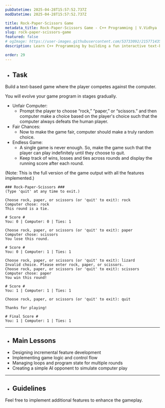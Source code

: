 ```yaml
---
pubDatetime: 2025-04-28T15:57:52.737Z
modDatetime: 2025-04-28T15:57:52.737Z

title: Rock-Paper-Scissors Game
metadata_title: Rock-Paper-Scissors Game - C++ Programming | V.Vidhya
slug: rock-paper-scissors-game
featured: false
# ogImage: https://user-images.githubusercontent.com/53733092/215771435-25408246-2309-4f8b-a781-1f3d93bdf0ec.png
description: Learn C++ Programming by building a fun interactive text-based Rock-Paper-Scissor game.

order: 29
---
```



- ## Task

Build a text-based <LinkMd href='https://en.wikipedia.org/wiki/Rock_paper_scissors' title='Rock-Paper-Scissors' /> game where the player competes 
against the computer.

<CollapsibleSection title="Instructions">
You will evolve your game program in stages gradually.

<ul>
    <li>
        Unfair Computer:
        <ul class="list-[circle]">
            <li>Prompt the player to choose “rock,” “paper,” or “scissors.” and then computer make a choice based on the player's choice such 
            that the computer always defeats the human player.</li>
        </ul>
    </li>
    <li>
        Fair Chances:
        <ul class="list-[circle]">
            <li>Now to make the game fair, computer should make a truly random choice.</li>
        </ul>
    </li>
    <li>
        Endless Game:
        <ul class="list-[circle]">
            <li>A single game is never enough. So, make the game such that the player can play indefinitely until they choose to quit.</li>
            <li>Keep track of wins, losses and ties across rounds and display the running score after each round.</li>
        </ul>
    </li>
</ul>
</CollapsibleSection>

<div class="w-full my-2"></div>

<CollapsibleSection title="Expected Output">
(Note: This is the full version of the game output with all the features implemented.)

```ansi
### Rock-Paper-Scissors ###
(Type 'quit' at any time to exit.)

Choose rock, paper, or scissors (or 'quit' to exit): rock
Computer chose: rock
This round is a tie.

# Score #
You: 0 | Computer: 0 | Ties: 1

Choose rock, paper, or scissors (or 'quit' to exit): paper
Computer chose: scissors
You lose this round.

# Score #
You: 0 | Computer: 1 | Ties: 1

Choose rock, paper, or scissors (or 'quit' to exit): lizard
Invalid choice. Please enter rock, paper, or scissors.
Choose rock, paper, or scissors (or 'quit' to exit): scissors
Computer chose: paper
You win this round!

# Score #
You: 1 | Computer: 1 | Ties: 1

Choose rock, paper, or scissors (or 'quit' to exit): quit

Thanks for playing!

# Final Score #
You: 1 | Computer: 1 | Ties: 1
```
</CollapsibleSection>

---

- ## Main Lessons

<ul class="list-[circle]">
    <li>Designing incremental feature development</li>
    <li>Implementing game logic and control flow</li>
    <li>Managing loops and program state for multiple rounds</li>
    <li>Creating a simple AI opponent to simulate computer play</li>
</ul>

---

- ## Guidelines

Feel free to implement additional features to enhance the gameplay.
